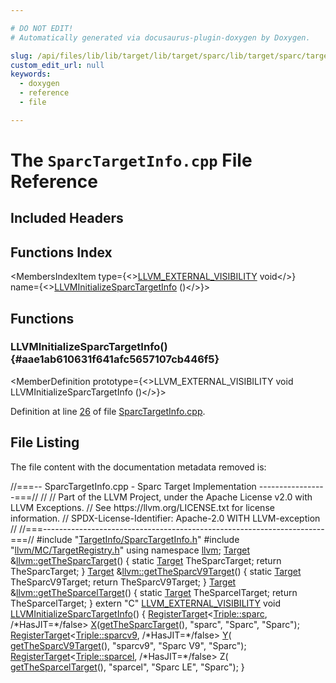 ```yaml
---

# DO NOT EDIT!
# Automatically generated via docusaurus-plugin-doxygen by Doxygen.

slug: /api/files/lib/lib/target/lib/target/sparc/lib/target/sparc/targetinfo/sparctargetinfo-cpp
custom_edit_url: null
keywords:
  - doxygen
  - reference
  - file

---
```





# The `SparcTargetInfo.cpp` File Reference

<DoxygenPage pluginConfig={pluginConfig}>



## Included Headers

<IncludesList>
<IncludesListItem
  filePath="TargetInfo/SparcTargetInfo.h"
  permalink="/docs/api/files/lib/lib/target/lib/target/sparc/lib/target/sparc/targetinfo/sparctargetinfo-h"
  isLocal="true" />
<IncludesListItem
  filePath="llvm/MC/TargetRegistry.h"
  permalink="/docs/api/files/include/include/llvm/include/llvm/mc/targetregistry-h"
  isLocal="true" />
</IncludesList>

## Functions Index

<MembersIndex>

<MembersIndexItem
  type={<><a href="/docs/api/files/include/include/llvm/include/llvm/support/compiler-h/#adeb6f14d9f377993d79fae2efb34ecac">LLVM&#95;EXTERNAL&#95;VISIBILITY</a> void</>}
  name={<><a href="#aae1ab610631f641afc5657107cb446f5">LLVMInitializeSparcTargetInfo</a> ()</>}>
</MembersIndexItem>

</MembersIndex>


<SectionDefinition>

## Functions

### LLVMInitializeSparcTargetInfo() {#aae1ab610631f641afc5657107cb446f5}

<MemberDefinition
  prototype={<>LLVM&#95;EXTERNAL&#95;VISIBILITY void LLVMInitializeSparcTargetInfo ()</>}>

Definition at line <a href="#l00026">26</a> of file <a href="/docs/api/files/lib/lib/target/lib/target/sparc/lib/target/sparc/targetinfo/sparctargetinfo-cpp">SparcTargetInfo.cpp</a>.
</MemberDefinition>

</SectionDefinition>

## File Listing

The file content with the documentation metadata removed is:

<ProgramListing>

<Link id="l00001" /><CodeLine lineNumber="1"><Highlight kind="comment">//===-- SparcTargetInfo.cpp - Sparc Target Implementation -----------------===//</Highlight><Highlight kind="normal"></Highlight></CodeLine>
<Link id="l00002" /><CodeLine lineNumber="2"><Highlight kind="normal"></Highlight><Highlight kind="comment">//</Highlight><Highlight kind="normal"></Highlight></CodeLine>
<Link id="l00003" /><CodeLine lineNumber="3"><Highlight kind="normal"></Highlight><Highlight kind="comment">// Part of the LLVM Project, under the Apache License v2.0 with LLVM Exceptions.</Highlight><Highlight kind="normal"></Highlight></CodeLine>
<Link id="l00004" /><CodeLine lineNumber="4"><Highlight kind="normal"></Highlight><Highlight kind="comment">// See https://llvm.org/LICENSE.txt for license information.</Highlight><Highlight kind="normal"></Highlight></CodeLine>
<Link id="l00005" /><CodeLine lineNumber="5"><Highlight kind="normal"></Highlight><Highlight kind="comment">// SPDX-License-Identifier: Apache-2.0 WITH LLVM-exception</Highlight><Highlight kind="normal"></Highlight></CodeLine>
<Link id="l00006" /><CodeLine lineNumber="6"><Highlight kind="normal"></Highlight><Highlight kind="comment">//</Highlight><Highlight kind="normal"></Highlight></CodeLine>
<Link id="l00007" /><CodeLine lineNumber="7"><Highlight kind="normal"></Highlight><Highlight kind="comment">//===----------------------------------------------------------------------===//</Highlight><Highlight kind="normal"></Highlight></CodeLine>
<Link id="l00008" /><CodeLine lineNumber="8"><Highlight kind="normal"></Highlight></CodeLine>
<Link id="l00009" /><CodeLine lineNumber="9"><Highlight kind="normal"></Highlight><Highlight kind="preprocessor">#include &quot;<a href="/docs/api/files/lib/lib/target/lib/target/sparc/lib/target/sparc/targetinfo/sparctargetinfo-h">TargetInfo/SparcTargetInfo.h</a>&quot;</Highlight><Highlight kind="normal"></Highlight></CodeLine>
<Link id="l00010" /><CodeLine lineNumber="10"><Highlight kind="normal"></Highlight><Highlight kind="preprocessor">#include &quot;<a href="/docs/api/files/include/include/llvm/include/llvm/mc/targetregistry-h">llvm/MC/TargetRegistry.h</a>&quot;</Highlight><Highlight kind="normal"></Highlight></CodeLine>
<Link id="l00011" /><CodeLine lineNumber="11"><Highlight kind="normal"></Highlight><Highlight kind="keyword">using namespace </Highlight><Highlight kind="normal"><a href="/docs/api/namespaces/llvm">llvm</a>;</Highlight></CodeLine>
<Link id="l00012" /><CodeLine lineNumber="12"><Highlight kind="normal"></Highlight></CodeLine>
<Link id="l00013" /><CodeLine lineNumber="13" lineLink="/docs/api/namespaces/llvm/#a5ff53cbbc586bb1e2c72074990e86287"><Highlight kind="normal"><a href="/docs/api/classes/llvm/target">Target</a> &amp;<a href="/docs/api/namespaces/llvm/#a5ff53cbbc586bb1e2c72074990e86287">llvm::getTheSparcTarget</a>() &#123;</Highlight></CodeLine>
<Link id="l00014" /><CodeLine lineNumber="14"><Highlight kind="normal">  </Highlight><Highlight kind="keyword">static</Highlight><Highlight kind="normal"> <a href="/docs/api/classes/llvm/target">Target</a> TheSparcTarget;</Highlight></CodeLine>
<Link id="l00015" /><CodeLine lineNumber="15"><Highlight kind="normal">  </Highlight><Highlight kind="keywordflow">return</Highlight><Highlight kind="normal"> TheSparcTarget;</Highlight></CodeLine>
<Link id="l00016" /><CodeLine lineNumber="16"><Highlight kind="normal">&#125;</Highlight></CodeLine>
<Link id="l00017" /><CodeLine lineNumber="17" lineLink="/docs/api/namespaces/llvm/#a92ccc6ab0f8d73b68c4079891435e224"><Highlight kind="normal"><a href="/docs/api/classes/llvm/target">Target</a> &amp;<a href="/docs/api/namespaces/llvm/#a92ccc6ab0f8d73b68c4079891435e224">llvm::getTheSparcV9Target</a>() &#123;</Highlight></CodeLine>
<Link id="l00018" /><CodeLine lineNumber="18"><Highlight kind="normal">  </Highlight><Highlight kind="keyword">static</Highlight><Highlight kind="normal"> <a href="/docs/api/classes/llvm/target">Target</a> TheSparcV9Target;</Highlight></CodeLine>
<Link id="l00019" /><CodeLine lineNumber="19"><Highlight kind="normal">  </Highlight><Highlight kind="keywordflow">return</Highlight><Highlight kind="normal"> TheSparcV9Target;</Highlight></CodeLine>
<Link id="l00020" /><CodeLine lineNumber="20"><Highlight kind="normal">&#125;</Highlight></CodeLine>
<Link id="l00021" /><CodeLine lineNumber="21" lineLink="/docs/api/namespaces/llvm/#ace90049f7690a2d7ebdd992d9971b05e"><Highlight kind="normal"><a href="/docs/api/classes/llvm/target">Target</a> &amp;<a href="/docs/api/namespaces/llvm/#ace90049f7690a2d7ebdd992d9971b05e">llvm::getTheSparcelTarget</a>() &#123;</Highlight></CodeLine>
<Link id="l00022" /><CodeLine lineNumber="22"><Highlight kind="normal">  </Highlight><Highlight kind="keyword">static</Highlight><Highlight kind="normal"> <a href="/docs/api/classes/llvm/target">Target</a> TheSparcelTarget;</Highlight></CodeLine>
<Link id="l00023" /><CodeLine lineNumber="23"><Highlight kind="normal">  </Highlight><Highlight kind="keywordflow">return</Highlight><Highlight kind="normal"> TheSparcelTarget;</Highlight></CodeLine>
<Link id="l00024" /><CodeLine lineNumber="24"><Highlight kind="normal">&#125;</Highlight></CodeLine>
<Link id="l00025" /><CodeLine lineNumber="25"><Highlight kind="normal"></Highlight></CodeLine>
<Link id="l00026" /><CodeLine lineNumber="26" lineLink="#aae1ab610631f641afc5657107cb446f5"><Highlight kind="normal"></Highlight><Highlight kind="keyword">extern</Highlight><Highlight kind="normal"> </Highlight><Highlight kind="stringliteral">&quot;C&quot;</Highlight><Highlight kind="normal"> <a href="/docs/api/files/include/include/llvm/include/llvm/support/compiler-h/#adeb6f14d9f377993d79fae2efb34ecac">LLVM&#95;EXTERNAL&#95;VISIBILITY</a> </Highlight><Highlight kind="keywordtype">void</Highlight><Highlight kind="normal"> <a href="#aae1ab610631f641afc5657107cb446f5">LLVMInitializeSparcTargetInfo</a>() &#123;</Highlight></CodeLine>
<Link id="l00027" /><CodeLine lineNumber="27"><Highlight kind="normal">  <a href="/docs/api/structs/llvm/registertarget">RegisterTarget</a>&lt;<a href="/docs/api/classes/llvm/triple/#a547abd13f7a3c063aa72c8192a868154a9ebafd1adc05a751215ae959f2891752">Triple::sparc</a>, </Highlight><Highlight kind="comment">/&#42;HasJIT=&#42;/</Highlight><Highlight kind="keyword">false</Highlight><Highlight kind="normal">&gt; <a href="/docs/api/files/lib/lib/tablegen/tablegenbackendskeleton-cpp/#ab60f28d7a141ac46ccc200176a1bca8b">X</a>(<a href="/docs/api/namespaces/llvm/#a5ff53cbbc586bb1e2c72074990e86287">getTheSparcTarget</a>(),</Highlight></CodeLine>
<Link id="l00028" /><CodeLine lineNumber="28"><Highlight kind="normal">                                                    </Highlight><Highlight kind="stringliteral">&quot;sparc&quot;</Highlight><Highlight kind="normal">, </Highlight><Highlight kind="stringliteral">&quot;Sparc&quot;</Highlight><Highlight kind="normal">, </Highlight><Highlight kind="stringliteral">&quot;Sparc&quot;</Highlight><Highlight kind="normal">);</Highlight></CodeLine>
<Link id="l00029" /><CodeLine lineNumber="29"><Highlight kind="normal">  <a href="/docs/api/structs/llvm/registertarget">RegisterTarget</a>&lt;<a href="/docs/api/classes/llvm/triple/#a547abd13f7a3c063aa72c8192a868154a34e8fe940082d534b3957f06616c8227">Triple::sparcv9</a>, </Highlight><Highlight kind="comment">/&#42;HasJIT=&#42;/</Highlight><Highlight kind="keyword">false</Highlight><Highlight kind="normal">&gt; <a href="/docs/api/files/lib/lib/tablegen/tablegenbackendskeleton-cpp/#a262774d3e5186511427e5b2414a85f7f">Y</a>(</Highlight></CodeLine>
<Link id="l00030" /><CodeLine lineNumber="30"><Highlight kind="normal">      <a href="/docs/api/namespaces/llvm/#a92ccc6ab0f8d73b68c4079891435e224">getTheSparcV9Target</a>(), </Highlight><Highlight kind="stringliteral">&quot;sparcv9&quot;</Highlight><Highlight kind="normal">, </Highlight><Highlight kind="stringliteral">&quot;Sparc V9&quot;</Highlight><Highlight kind="normal">, </Highlight><Highlight kind="stringliteral">&quot;Sparc&quot;</Highlight><Highlight kind="normal">);</Highlight></CodeLine>
<Link id="l00031" /><CodeLine lineNumber="31"><Highlight kind="normal">  <a href="/docs/api/structs/llvm/registertarget">RegisterTarget</a>&lt;<a href="/docs/api/classes/llvm/triple/#a547abd13f7a3c063aa72c8192a868154a069fe14c1b6db6a31124817f2e57c954">Triple::sparcel</a>, </Highlight><Highlight kind="comment">/&#42;HasJIT=&#42;/</Highlight><Highlight kind="keyword">false</Highlight><Highlight kind="normal">&gt; Z(</Highlight></CodeLine>
<Link id="l00032" /><CodeLine lineNumber="32"><Highlight kind="normal">      <a href="/docs/api/namespaces/llvm/#ace90049f7690a2d7ebdd992d9971b05e">getTheSparcelTarget</a>(), </Highlight><Highlight kind="stringliteral">&quot;sparcel&quot;</Highlight><Highlight kind="normal">, </Highlight><Highlight kind="stringliteral">&quot;Sparc LE&quot;</Highlight><Highlight kind="normal">, </Highlight><Highlight kind="stringliteral">&quot;Sparc&quot;</Highlight><Highlight kind="normal">);</Highlight></CodeLine>
<Link id="l00033" /><CodeLine lineNumber="33"><Highlight kind="normal">&#125;</Highlight></CodeLine>

</ProgramListing>

</DoxygenPage>

